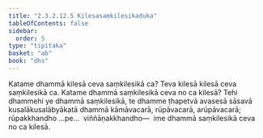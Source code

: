 ```yaml
---
title: "2.3.2.12.5 Kilesasaṃkilesikaduka"
tableOfContents: false
sidebar:
  order: 5
type: "tipitaka"
basket: "ab"
book: "dhs"
---
```



<DynamicBreadcrumb />

<Division number="1253" book="dhs">

<Paragraph number="1952" book="dhs">
Katame dhammā kilesā ceva saṃkilesikā ca? Teva kilesā kilesā ceva saṃkilesikā ca.
</Paragraph>

</Division>
<Division number="1254" book="dhs">

<Paragraph number="1953" book="dhs">
Katame dhammā saṃkilesikā ceva no ca kilesā? Tehi dhammehi ye dhammā saṃkilesikā, te dhamme ṭhapetvā avasesā sāsavā kusalākusalābyākatā dhammā kāmāvacarā, rūpāvacarā, arūpāvacarā; rūpakkhandho …pe…  viññāṇakkhandho—  ime dhammā saṃkilesikā ceva no ca kilesā.
</Paragraph>
</Division>